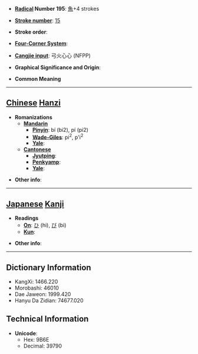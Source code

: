 * '''[[Wiktionary:Chinese radical index| Radical]] Number 195''': [[Wiktionary:Chinese radical index 魚|魚]]+4 strokes

* '''[[Wiktionary:Chinese total strokes index|Stroke number]]''': [[Wiktionary:Chinese total strokes index 15|15]]

* '''Stroke order''': 

* '''[[Wiktionary:Chinese four corner index|Four-Corner System]]''': 

* '''[[Wiktionary:Chinese Cangjie index|Cangjie input]]''': 弓火心心 (NFPP)

* '''Graphical Significance and Origin''': 

* '''Common Meaning'''

----

== [[Chinese]] [[Hanzi]] ==

* '''Romanizations'''
** '''[[Mandarin]]'''
*** '''[[Pinyin]]''': bí (bi2), pí (pi2)
*** '''[[Wade-Giles]]''': pi<sup>2</sup>, p'i<sup>2</sup>
*** '''[[Yale]]''': 
** '''[[Cantonese]]'''
*** '''[[Jyutping]]''':
*** '''[[Penkyamp]]''': 
*** '''[[Yale]]''': 

* '''Other info''': 

----

== [[Japanese]] [[Kanji]] ==

* '''Readings'''
** '''[[On]]''': [[ひ]] (hi), [[び]] (bi)
** '''[[Kun]]''': 

* '''Other info''':  

----

== Dictionary Information ==

* KangXi: 1466.220
* Morobashi: 46010
* Dae Jaweon: 1999.420
* Hanyu Da Zidian: 74677.020

== Technical Information ==

* '''Unicode''':
** Hex: 9B6E
** Decimal: 39790